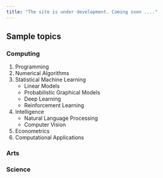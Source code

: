 ```yaml
---
title: "The site is under development. Coming soon ...."
---
```

## Sample topics

### Computing
1. Programming
2. Numerical Algorithms
3. Statistical Machine Learning
    + Linear Models
    + Probabilistic Graphical Models
    + Deep Learning
    + Reinforcement Learning
4. Intelligence
    + Natural Language Processing
    + Computer Vision
5. Econometrics
6. Computational Applications

### Arts

### Science

### 
